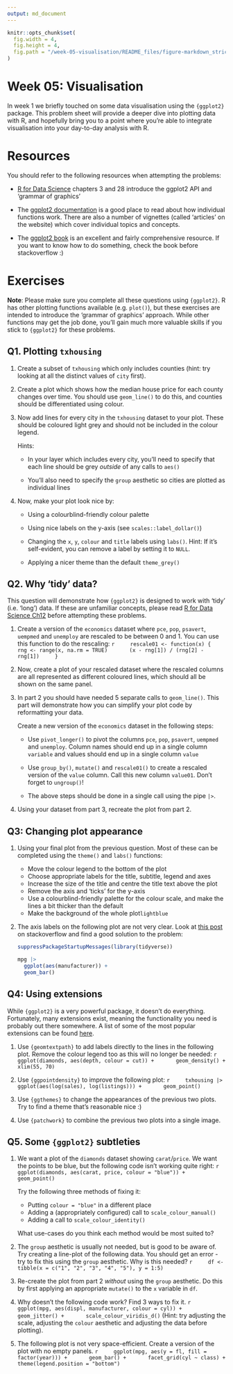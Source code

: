 ```yaml
---
output: md_document
---
```


<!-- Please edit README.Rmd - not README.md -->

```r
knitr::opts_chunk$set(
  fig.width = 4,
  fig.height = 4,
  fig.path = "/week-05-visualisation/README_files/figure-markdown_strict/"
)
```

# Week 05: Visualisation

In week 1 we briefly touched on some data visualisation using the `{ggplot2}` 
package. This problem sheet will provide a deeper dive into plotting data with
R, and hopefully bring you to a point where you're able to integrate visualisation
into your day-to-day analysis with R.

# Resources

You should refer to the following resources when attempting the problems:

*  [R for Data Science](https://r4ds.had.co.nz/data-visualisation.html) chapters
   3 and 28 introduce the ggplot2 API and 'grammar of graphics'

*  The [ggplot2 documentation](https://ggplot2.tidyverse.org/) is a good place
   to read about how individual functions work. There are also a number of 
   vignettes (called 'articles' on the website) which cover individual topics
   and concepts.
   
*  The [ggplot2 book](https://ggplot2-book.org/) is an excellent and fairly
   comprehensive resource. If you want to know how to do something, check the 
   book before stackoverflow :)
   
# Exercises

**Note**: Please make sure you complete all these questions using `{ggplot2}`.
R has other plotting functions available (e.g. `plot()`), but these exercises
are intended to introduce the 'grammar of graphics' approach. While other 
functions may get the job done, you'll gain much more valuable skills if you
stick to `{ggplot2}` for these problems.

## Q1. Plotting `txhousing`

1.  Create a subset of `txhousing` which only includes counties (hint: try
    looking at all the distinct values of `city` first).

2.  Create a plot which shows how the median house price for each county
    changes over time. You should use `geom_line()` to do this, and 
    counties should be differentiated using colour.
    
3.  Now add lines for every city in the `txhousing` dataset to your plot.
    These should be coloured light grey and should not be included in the
    colour legend. 
    
    Hints: 
    
    *  In your layer which includes every city, you'll need to specify
       that each line should be grey *outside* of any calls to `aes()`
       
    *  You'll also need to specify the `group` aesthetic so cities are
       plotted as individual lines
       
4.  Now, make your plot look nice by:
    *  Using a colourblind-friendly colour palette
    
    *  Using nice labels on the y-axis (see `scales::label_dollar()`)
    
    *  Changing the `x`, `y`, `colour` and `title` labels using `labs()`.
       Hint: If it's self-evident, you can remove a label by setting it
       to `NULL`.
       
    *  Applying a nicer theme than the default `theme_grey()`
    
## Q2. Why 'tidy' data?

This question will demonstrate how `{ggplot2}` is designed to work with 'tidy' 
(i.e. 'long') data. If these are unfamiliar concepts, please read 
[R for Data Science Ch12](https://r4ds.had.co.nz/tidy-data.html#case-study)
before attempting these problems.

1.  Create a version of the `economics`
    dataset where `pce`, `pop`, `psavert`, `uempmed` and `unemploy` are rescaled
    to be between 0 and 1. You can use this function to do the rescaling:
    ```r
    rescale01 <- function(x) {
      rng <- range(x, na.rm = TRUE)
      (x - rng[1]) / (rng[2] - rng[1])
    }
    ```

2.  Now, create a plot of your rescaled dataset where the rescaled columns
    are all represented as different coloured lines, which should all be
    shown on the same panel.
    
3.  In part 2 you should have needed 5 separate calls to `geom_line()`. This
    part will demonstrate how you can simplify your plot code by reformatting
    your data. 
    
    Create a new version of the `economics` dataset in the following steps:
    
    *  Use `pivot_longer()` to pivot the columns `pce`, `pop`, `psavert`, 
       `uempmed` and `unemploy`. Column names should end up in a single 
       column `variable` and values should end up in a single column
       `value`
       
    *  Use `group_by()`, `mutate()` and `rescale01()` to create a rescaled
       version of the `value` column. Call this new column `value01`. Don't
       forget to `ungroup()`!
       
    *  The above steps should be done in a single call using the pipe `|>`.
    
4.  Using your dataset from part 3, recreate the plot from part 2. 
    
## Q3: Changing plot appearance

1.  Using your final plot from the previous question. Most of these can be completed
    using the `theme()` and `labs()` functions:
    *   Move the colour legend to the bottom of the plot
    *   Choose appropriate labels for the title, subtitle, legend and axes
    *   Increase the size of the title and centre the title text above the plot
    *   Remove the axis and 'ticks' for the y-axis
    *   Use a colourblind-friendly palette for the colour scale, and make the lines
        a bit thicker than the default
    *   Make the background of the whole plot`lightblue`
    
2.  The axis labels on the following plot are not very clear. Look at 
    [this post](https://stackoverflow.com/questions/41568411/how-to-maintain-size-of-ggplot-with-long-labels/66169251#66169251) on stackoverflow and find a good solution to the problem:
    ```r
    suppressPackageStartupMessages(library(tidyverse))
    
    mpg |> 
      ggplot(aes(manufacturer)) +
      geom_bar()
    ```
    
    
## Q4: Using extensions

While `{ggplot2}` is a very powerful package, it doesn't do everything. 
Fortunately, many extensions exist, meaning the functionality you need is
probably out there somewhere. A list of some of the most popular extensions
can be found [here](https://exts.ggplot2.tidyverse.org/gallery/).

1.  Use `{geomtextpath}` to add labels directly to the lines in the following 
    plot. Remove the colour legend too as this will no longer be needed:
    ```r
    ggplot(diamonds, aes(depth, colour = cut)) +
      geom_density() +
      xlim(55, 70)
    ```
    
2.  Use `{ggpointdensity}` to improve the following plot:
    ```r
    txhousing |> 
      ggplot(aes(log(sales), log(listings))) +
      geom_point()
    ```

3.  Use `{ggthemes}` to change the appearances of the previous two plots. Try
    to find a theme that's reasonable nice :) 

4.  Use `{patchwork}` to combine the previous two plots into a 
    single image.
    
## Q5. Some `{ggplot2}` subtleties

1.  We want a plot of the `diamonds` dataset showing `carat`/`price`. We want the
    points to be blue, but the following code isn't working quite right:
    ```r
    ggplot(diamonds, aes(carat, price, colour = "blue")) +
      geom_point()
    ```
    
    Try the following three methods of fixing it:
    *  Putting `colour = "blue"` in a different place
    *  Adding a (appropriately configured) call to `scale_colour_manual()`
    *  Adding a call to `scale_colour_identity()`
    
    What use-cases do you think each method would be most suited to?
    
2.  The `group` aesthetic is usually not needed, but is good to be aware of.
    Try creating a line-plot of the following data. You should get an error -
    try to fix this using the `group` aesthetic. Why is this needed?
    ```r
    df <- tibble(x = c("1", "2", "3", "4", "5"), y = 1:5)
    ```
    
3.  Re-create the plot from part 2 *without* using the `group` aesthetic. Do
    this by first applying an appropriate `mutate()` to the `x` variable in
    `df`.
    
4.  Why doesn't the following code work? Find 3 ways to fix it. 
    ```r
    ggplot(mpg, aes(displ, manufacturer, colour = cyl)) +
      geom_jitter() +
      scale_colour_viridis_d()
    ```
    (Hint: try adjusting the scale, adjusting the `colour` aesthetic and adjusting
    the data before plotting).
    
5.  The following plot is not very space-efficient. Create a version of the
    plot with no empty panels. 
    ```r
    ggplot(mpg, aes(y = fl, fill = factor(year))) +
      geom_bar() +
      facet_grid(cyl ~ class) +
      theme(legend.position = "bottom")
    ```
    
